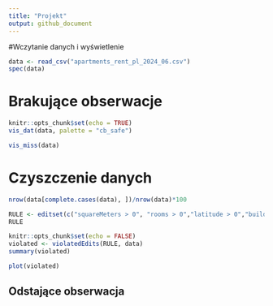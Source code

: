 ```yaml
---
title: "Projekt"
output: github_document
---
```


#Wczytanie danych i wyświetlenie
```r
data <- read_csv("apartments_rent_pl_2024_06.csv")
spec(data)

```

# Brakujące obserwacje

```r
knitr::opts_chunk$set(echo = TRUE)
vis_dat(data, palette = "cb_safe")

```

```r
vis_miss(data)
```

# Czyszczenie danych
```r
nrow(data[complete.cases(data), ])/nrow(data)*100
```


```r
RULE <- editset(c("squareMeters > 0", "rooms > 0","latitude > 0","buildYear > 0", "price > 0","hasParkingSpace %in% c('yes','no')", "hasBalcony %in% c('yes','no')", "hasElevator %in% c('yes','no')", "hasSecurity %in% c('yes','no')", "hasStorageRoom %in% c('yes','no')" ))
RULE

```

```r
knitr::opts_chunk$set(echo = FALSE)
violated <- violatedEdits(RULE, data)
summary(violated)
```

```r
plot(violated)
```

## Odstające obserwacja

```r
```

